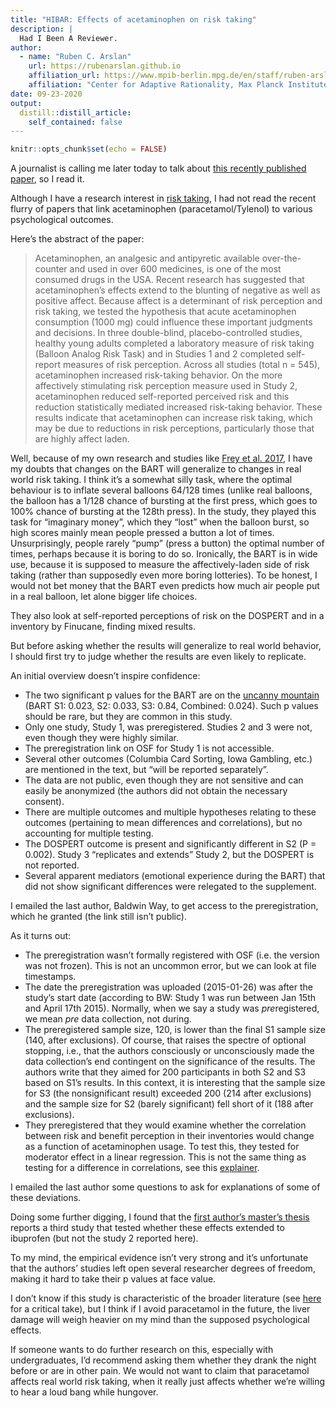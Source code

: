 ```yaml
---
title: "HIBAR: Effects of acetaminophen on risk taking"
description: |
  Had I Been A Reviewer.
author:
  - name: "Ruben C. Arslan"
    url: https://rubenarslan.github.io
    affiliation_url: https://www.mpib-berlin.mpg.de/en/staff/ruben-arslan
    affiliation: "Center for Adaptive Rationality, Max Planck Institute for Human Development, Berlin" 
date: 09-23-2020
output:
  distill::distill_article:
    self_contained: false
---
```


```r
knitr::opts_chunk$set(echo = FALSE)
```

A journalist is calling me later today to talk about [this recently published
paper](https://academic.oup.com/scan/advance-article/doi/10.1093/scan/nsaa108/5897711#207180755), so I read it.

Although I have a research interest in [risk taking](https://twitter.com/rubenarslan/status/1308034146275667969), I had not read the recent flurry of papers that link acetaminophen (paracetamol/Tylenol) to various psychological outcomes.

Here's the abstract of the paper:

> Acetaminophen, an analgesic and antipyretic available over-the-counter and used in over 600 medicines, is one of the most consumed drugs in the USA. Recent research has suggested that acetaminophen’s effects extend to the blunting of negative as well as positive affect. Because affect is a determinant of risk perception and risk taking, we tested the hypothesis that acute acetaminophen consumption (1000 mg) could influence these important judgments and decisions. In three double-blind, placebo-controlled studies, healthy young adults completed a laboratory measure of risk taking (Balloon Analog Risk Task) and in Studies 1 and 2 completed self-report measures of risk perception. Across all studies (total n = 545), acetaminophen increased risk-taking behavior. On the more affectively stimulating risk perception measure used in Study 2, acetaminophen reduced self-reported perceived risk and this reduction statistically mediated increased risk-taking behavior. These results indicate that acetaminophen can increase risk taking, which may be due to reductions in risk perceptions, particularly those that are highly affect laden.

Well, because of my own research and studies like [Frey et al. 2017](https://advances.sciencemag.org/content/3/10/e1701381.short), I have my doubts that changes on the BART will generalize to changes in real world risk taking. I think it's a somewhat silly task, where the optimal behaviour is to inflate several balloons 64/128 times (unlike real balloons, the balloon has a 1/128 chance of bursting at the first press, which goes to 100% chance of bursting at the 128th press). In the study, they played this task for "imaginary money", which they "lost" when the balloon burst, so high scores mainly mean people pressed a button a lot of times. Unsurprisingly, people rarely "pump" (press a button) the optimal number of times, perhaps because it is boring to do so. Ironically, the BART is in wide use, because it is supposed to measure the affectively-laden side of risk taking (rather than supposedly even more boring lotteries). To be honest, I would not bet money that the BART even predicts how much air people put in a real balloon, let alone bigger life choices.

They also look at self-reported perceptions of risk on the DOSPERT and in a inventory by Finucane, finding mixed results.

But before asking whether the results will generalize to real world behavior, I should first try to judge whether the results are even likely to replicate.

An initial overview doesn't inspire confidence: 

- The two significant p values for the BART are on the [uncanny mountain](http://www.the100.ci/2018/02/15/the-uncanny-mountain-p-values-between-01-and-10-are-still-a-problem/) (BART S1: 0.023, S2: 0.033, S3: 0.84, Combined: 0.024). Such p values should be rare, but they are common in this study.
- Only one study, Study 1, was preregistered. Studies 2 and 3 were not, even though they were highly similar.
- The preregistration link on OSF for Study 1 is not accessible.
- Several other outcomes (Columbia Card Sorting, Iowa Gambling, etc.) are mentioned in the text, but "will be reported separately".
- The data are not public, even though they are not sensitive and can easily be anonymized (the authors did not obtain the necessary consent).
- There are multiple outcomes and multiple hypotheses relating to these outcomes (pertaining to mean differences and correlations), but no accounting for multiple testing.
- The DOSPERT outcome is present and significantly different in S2 (P = 0.002). Study 3 "replicates and extends" Study 2, but the DOSPERT is not reported.
- Several apparent mediators (emotional experience during the BART) that did not show significant differences were relegated to the supplement.

I emailed the last author, Baldwin Way, to get access to the preregistration, which he granted (the link still isn't public).

As it turns out:

- The preregistration wasn't formally registered with OSF (i.e. the version was not frozen). This is not an uncommon error, but we can look at file timestamps.
- The date the preregistration was uploaded (2015-01-26) was after the study's start date (according to BW: Study 1 was run between Jan 15th and April 17th 2015). Normally, when we say a study was *pre*registered, we mean *pre* data collection, not during. 
- The preregistered sample size, 120, is lower than the final S1 sample size (140, after exclusions). Of course, that raises the spectre of optional stopping, i.e., that the authors consciously or unconsciously made the data collection's end contingent on the significance of the results. The authors write that they aimed for 200 participants in both S2 and S3 based on S1's results. In this context, it is interesting that the sample size for S3 (the nonsignificant result) exceeded 200 (214 after exclusions) and the sample size for S2 (barely significant) fell short of it (188 after exclusions).
- They preregistered that they would examine whether the correlation between risk and benefit perception in their inventories would change as a function of acetaminophen usage. To test this, they tested for moderator effect in a linear regression. This is not the same thing as testing for a difference in correlations, see this [explainer](https://rubenarslan.github.io/posts/2019-03-12-moderation-vs-distributional-regression/).

I emailed the last author some questions to ask for explanations of some of these deviations.

Doing some further digging, I found that the [first author's master's thesis](https://etd.ohiolink.edu/pg_10?0::NO:10:P10_ACCESSION_NUM:osu1477054183340724) reports a third study that tested whether these effects extended to ibuprofen (but not the study 2 reported here).

To my mind, the empirical evidence isn't very strong and it's unfortunate that the authors' studies left open several researcher degrees of freedom, making it hard to take their p values at face value.

I don't know if this study is characteristic of the broader literature (see [here](https://neurocritic.blogspot.com/2019/04/the-paracetamol-papers.html) for a critical take), but I think if I avoid paracetamol in the future, the liver damage will weigh heavier on my mind than the supposed psychological effects.

If someone wants to do further research on this, especially with undergraduates, I'd recommend asking them whether they drank the night before or are in other pain. We would not want to claim that paracetamol affects real world risk taking, when it really just affects whether we're willing to hear a loud bang while hungover.


